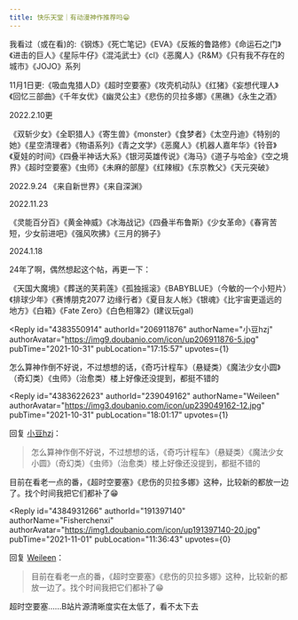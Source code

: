```yaml
---
title: 快乐天堂｜有动漫神作推荐吗😁
---
```



<Forum groupName="动画番剧" groupUrl="https://www.douban.com/group/596353/" archivedAt="2025-05-16T16:59:09.707Z">
  <Post
    id="248366672"
    title="快乐天堂｜有动漫神作推荐吗😁"
    url="https://www.douban.com/group/topic/248366672/?_spm_id=MjM5MDQ5MTYy"
    pubTime="2023-11-07"
    highlightUserId="191397140"
  >
我看过（或在看)的:《钢炼》《死亡笔记》《EVA》《反叛的鲁路修》《命运石之门》《进击的巨人》《星际牛仔》《混沌武士》《cl》《恶魔人》《R&M》《只有我不存在的城市》《JOJO》系列

11月1日更:《吸血鬼猎人D》《超时空要塞》《攻壳机动队》《红猪》《妄想代理人》《回忆三部曲》《千年女优》《幽灵公主》《悲伤的贝拉多娜》《黑礁》《永生之酒》

2022.2.10更

《双斩少女》《全职猎人》《寄生兽》《monster》《食梦者》《太空丹迪》《特别的她》《星空清理者》《物语系列》《青之文学》《恶魔人》《机器人嘉年华》《铃音》《夏娃的时间》《四叠半神话大系》《银河英雄传说》《海马》《道子与哈金》《空之境界》《超时空要塞》《虫师》《未麻的部屋》《红辣椒》《东京教父》《天元突破》

2022.9.24 《来自新世界》《来自深渊》

2022.11.23

《灵能百分百》《黄金神威》《冰海战记》《四叠半布鲁斯》《少女革命》《春宵苦短，少女前进吧》《强风吹拂》《三月的狮子》

2024.1.18

24年了啊，偶然想起这个帖，再更一下：

《天国大魔境》《葬送的芙莉莲》《孤独摇滚》《BABYBLUE》（今敏的一个小短片）《排球少年》《赛博朋克2077
边缘行者》《夏目友人帐》《银魂》《比宇宙更遥远的地方》《白箱》《Fate
Zero》《白色相簿2》(建议玩gal)

<Reply
  id="4383550914"
  authorId="206911876"
  authorName="小豆hzj"
  authorAvatar="https://img9.doubanio.com/icon/up206911876-5.jpg"
  pubTime="2021-10-31"
  pubLocation="17:15:57"
  upvotes={1}
>
怎么算神作倒不好说，不过想想的话，《奇巧计程车》（悬疑类）《魔法少女小圆》（奇幻类）《虫师》（治愈类）楼上好像还没提到，都挺不错的
</Reply>

<Reply
  id="4383622623"
  authorId="239049162"
  authorName="Weileen"
  authorAvatar="https://img3.doubanio.com/icon/up239049162-12.jpg"
  pubTime="2021-10-31"
  pubLocation="18:01:17"
  upvotes={1}
>
回复 [小豆hzj](https://www.douban.com/people/206911876/)：
 > 怎么算神作倒不好说，不过想想的话，《奇巧计程车》（悬疑类）《魔法少女小圆》（奇幻类）《虫师》（治愈类）楼上好像还没提到，都挺不错的

目前在看老一点的番，《超时空要塞》《悲伤的贝拉多娜》这种，比较新的都放一边了。找个时间我把它们都补了😁
</Reply>

<Reply
  id="4384931266"
  authorId="191397140"
  authorName="Fisherchenxi"
  authorAvatar="https://img1.doubanio.com/icon/up191397140-20.jpg"
  pubTime="2021-11-01"
  pubLocation="11:36:43"
  upvotes={0}
>
回复 [Weileen](https://www.douban.com/people/239049162/)：
 > 目前在看老一点的番，《超时空要塞》《悲伤的贝拉多娜》这种，比较新的都放一边了。找个时间我把它们都补了😁

超时空要塞......B站片源清晰度实在太低了，看不太下去
</Reply>
  </Post>
</Forum>
